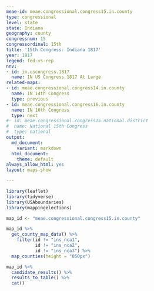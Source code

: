 ```yaml
---
meae-id: meae.congressional.congress15.in.county
type: congressional
level: state
state: Indiana
geography: county
congressnum: 15
congressordinal: 15th
title: '15th Congress: Indiana 1817'
year: 1817
legend: fed-vs-rep
nnv:
- id: in.uscongress.1817
  name: IN US Congress 1817 At Large
related-maps:
- id: meae.congressional.congress14.in.county
  name: IN 14th Congress
  type: previous
- id: meae.congressional.congress16.in.county
  name: IN 16th Congress
  type: next
#- id: meae.congressional.congress15.national.district
#  name: National 15th Congress
#  type: national
output:
  md_document:
    variant: markdown
  html_document:
    theme: default
always_allow_html: yes
layout: maps-show

---
```


```r
library(leaflet)
library(tidyverse)
library(USAboundaries)
library(mappingelections)

map_id <- "meae.congressional.congress15.in.county"
```

<div class="map">

```r
map_id %>%
  get_county_map_data() %>%
    filter(id != "ins_nca1",
           id != "ins_nca2",
           id != "ins_nca3") %>%
  map_counties(height = "850px")
```

</div>

<div class="results-table">

```r
map_id %>%
  candidate_results() %>%
  results_to_table() %>%
  cat()
```

</div>
